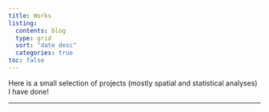 ```yaml
---
title: Works
listing:
  contents: blog
  type: grid
  sort: "date desc"
  categories: true
toc: false 
---
```


Here is a small selection of projects (mostly spatial and statistical analyses) I have done!

---
